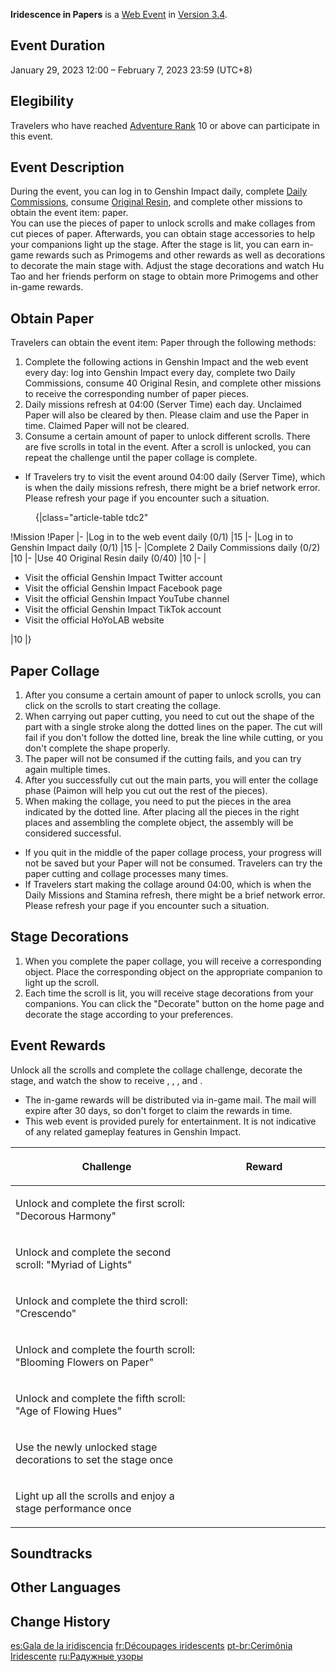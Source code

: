 {{Event Tabs}}
{{Event
|name              = Iridescence in Papers
|image             = Iridescence in Papers.png
|type              = Web
|time_known        = yes
|time_start        = 2023-01-29 12:00:00
|time_start_offset = GMT+8
|time_end          = 2023-02-07 23:59:59
|time_end_offset   = GMT+8
|link              = https://genshin.hoyoverse.com/en/news/detail/105205
|link2             = https://act.hoyoverse.com/ys/event/e20230129-lantern-vqhoj8/index.html
|link2name         = Event Page
}}
{{Description|Blazing fireworks bloom brilliantly, as lucky stars shine upon us. Accompanied by a myriad of melodies, immerse yourself in the sea of iridescent papers.<br>Get together with your friends and prepare for Lantern Rite's stage performance!}}
'''Iridescence in Papers''' is a [[Web Event]] in [[Version 3.4]].

==Event Duration==
January 29, 2023 12:00 – February 7, 2023 23:59 (UTC+8)

==Elegibility==
Travelers who have reached [[Adventure Rank]] 10 or above can participate in this event.

==Event Description==
During the event, you can log in to Genshin Impact daily, complete [[Daily Commission]]s, consume [[Original Resin]], and complete other missions to obtain the event item: paper.<br>
You can use the pieces of paper to unlock scrolls and make collages from cut pieces of paper. Afterwards, you can obtain stage accessories to help your companions light up the stage. After the stage is lit, you can earn in-game rewards such as Primogems and other rewards as well as decorations to decorate the main stage with. Adjust the stage decorations and watch Hu Tao and her friends perform on stage to obtain more Primogems and other in-game rewards.

==Obtain Paper==
Travelers can obtain the event item: Paper through the following methods:
# Complete the following actions in Genshin Impact and the web event every day: log into Genshin Impact every day, complete two Daily Commissions, consume 40 Original Resin, and complete other missions to receive the corresponding number of paper pieces.
# Daily missions refresh at 04:00 (Server Time) each day. Unclaimed Paper will also be cleared by then. Please claim and use the Paper in time. Claimed Paper will not be cleared.
# Consume a certain amount of paper to unlock different scrolls. There are five scrolls in total in the event. After a scroll is unlocked, you can repeat the challenge until the paper collage is complete.
* If Travelers try to visit the event around 04:00 daily (Server Time), which is when the daily missions refresh, there might be a brief network error. Please refresh your page if you encounter such a situation.
:{|class="article-table tdc2"
!Mission
!Paper
|-
|Log in to the web event daily (0/1)
|15
|-
|Log in to Genshin Impact daily (0/1)
|15
|-
|Complete 2 Daily Commissions daily (0/2)
|10
|-
|Use 40 Original Resin daily (0/40)
|10
|-
|
*Visit the official Genshin Impact Twitter account
*Visit the official Genshin Impact Facebook page
*Visit the official Genshin Impact YouTube channel
*Visit the official Genshin Impact TikTok account
*Visit the official HoYoLAB website
<!--*Visit the official Genshin Impact Reddit account
*Check out Genshin Impact's Check-In Rewards on HoYoLAB
*Check out the Genshin Impact Lineup Simulator on HoYoLAB
*Check out Hilichurls' Treasure Trove on HoYoLAB-->
|10
|}

==Paper Collage==
# After you consume a certain amount of paper to unlock scrolls, you can click on the scrolls to start creating the collage.
# When carrying out paper cutting, you need to cut out the shape of the part with a single stroke along the dotted lines on the paper. The cut will fail if you don't follow the dotted line, break the line while cutting, or you don't complete the shape properly.
# The paper will not be consumed if the cutting fails, and you can try again multiple times.
# After you successfully cut out the main parts, you will enter the collage phase (Paimon will help you cut out the rest of the pieces).
# When making the collage, you need to put the pieces in the area indicated by the dotted line. After placing all the pieces in the right places and assembling the complete object, the assembly will be considered successful.
* If you quit in the middle of the paper collage process, your progress will not be saved but your Paper will not be consumed. Travelers can try the paper cutting and collage processes many times.
* If Travelers start making the collage around 04:00, which is when the Daily Missions and Stamina refresh, there might be a brief network error. Please refresh your page if you encounter such a situation.

==Stage Decorations==
# When you complete the paper collage, you will receive a corresponding object. Place the corresponding object on the appropriate companion to light up the scroll.
# Each time the scroll is lit, you will receive stage decorations from your companions. You can click the "Decorate" button on the home page and decorate the stage according to your preferences.

==Event Rewards==
Unlock all the scrolls and complete the collage challenge, decorate the stage, and watch the show to receive {{Item|Primogem|x=120|text=Primogems}}, {{Item|Mystic Enhancement Ore|x=8}}, {{Item|Hero's Wit|x=12}}, and {{Item|Mora|x=100,000}}.
* The in-game rewards will be distributed via in-game mail. The mail will expire after 30 days, so don't forget to claim the rewards in time.
* This web event is provided purely for entertainment. It is not indicative of any related gameplay features in Genshin Impact.

{| class="article-table"
! Challenge
! style="width: 180px;" | Reward
|-
|Unlock and complete the first scroll: "Decorous Harmony"
|{{Card|Primogem|20}}{{Card|Mora|20000}}
|-
|Unlock and complete the second scroll: "Myriad of Lights"
|{{Card|Primogem|20}}{{Card|Mora|40000}}
|-
|Unlock and complete the third scroll: "Crescendo"
|{{Card|Primogem|20}}{{Card|Mora|40000}}
|-
|Unlock and complete the fourth scroll: "Blooming Flowers on Paper"
|{{Card|Primogem|20}}{{Card|Hero's Wit|6}}
|-
|Unlock and complete the fifth scroll: "Age of Flowing Hues"
|{{Card|Primogem|20}}{{Card|Hero's Wit|6}}
|-
|Use the newly unlocked stage decorations to set the stage once
|{{Card|Primogem|10}}{{Card|Mystic Enhancement Ore|4}}
|-
|Light up all the scrolls and enjoy a stage performance once
|{{Card|Primogem|10}}{{Card|Mystic Enhancement Ore|4}}
|}

==Soundtracks==
{{Soundtracks by Category Table|type=eventgameplay}}

==Other Languages==
{{Other Languages
|en      = Iridescence in Papers
|zhs     = 剪彩映虹
|zhs_rm  = Jiǎncǎi Yìnghóng
|zht     = 剪彩映虹
|zht_rm  = Jiǎncǎi Yìnghóng
|zh_tl   = 
|ja      = 彩切りて、虹を映ずる
|ja_rm   = Iro Kirite, Niji wo Eizuru{{Assumed}}
|ja_tl   = Upon Cutting Colors, a Rainbow is Reflected
|ko      = 종이에 비친 무지개
|ko_tl   = Rainbow Reflected On Paper
|es      = Gala de la iridiscencia
|es_tl   = Gala of Iridescence
|fr      = Découpages iridescents
|fr_tl   = Iridescent {{w|Decoupage}}
|ru      = Радужные узоры
|ru_tl   = Rainbow Patterns
|th      = ตัดปะแต้มสีสัน
|th_rm   = 
|th_tl   = 
|vi      = Cắt Giấy Màu Cầu Vồng
|vi_tl   = 
|de      = Regenbogenfarben am Himmel
|de_tl   = Rainbow Colors in the Sky
|id      = Pita dan Pelangi
|id_tl   = Ribbon and Rainbow
|pt      = Cerimônia Iridescente
|pt_tl   = 
|tr      = Kurdeleler ve Gökkuşakları
|tr_tl   = 
|it      = Cerimonia Iridescente
|it_tl   = Iridescent Ceremony
}}

==Change History==
{{Change History|3.4}}

[[es:Gala de la iridiscencia]]
[[fr:Découpages iridescents]]
[[pt-br:Cerimônia Iridescente]]
[[ru:Радужные узоры]]